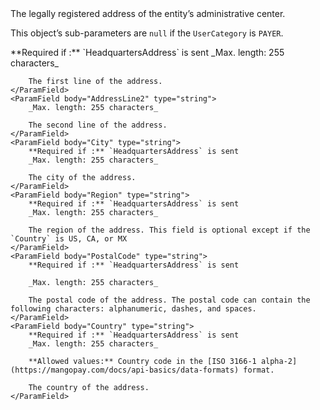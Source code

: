 <ParamField body="HeadquartersAddress" type="object">
  The legally registered address of the entity’s administrative center.

  This object’s sub-parameters are `null` if the `UserCategory` is `PAYER`.

  <Expandable title="properties" defaultOpen="true">
    <ParamField body="AddressLine1" type="string">
     **Required if :** `HeadquartersAddress` is sent
        _Max. length: 255 characters_

        The first line of the address.
    </ParamField>
    <ParamField body="AddressLine2" type="string">
        _Max. length: 255 characters_

        The second line of the address.
    </ParamField>
    <ParamField body="City" type="string">     
        **Required if :** `HeadquartersAddress` is sent
        _Max. length: 255 characters_

        The city of the address.
    </ParamField>
    <ParamField body="Region" type="string">
        **Required if :** `HeadquartersAddress` is sent
        _Max. length: 255 characters_

        The region of the address. This field is optional except if the `Country` is US, CA, or MX
    </ParamField>
    <ParamField body="PostalCode" type="string">
        **Required if :** `HeadquartersAddress` is sent

        _Max. length: 255 characters_

        The postal code of the address. The postal code can contain the following characters: alphanumeric, dashes, and spaces.
    </ParamField>
    <ParamField body="Country" type="string">
        **Required if :** `HeadquartersAddress` is sent
        _Max. length: 255 characters_

        **Allowed values:** Country code in the [ISO 3166-1 alpha-2](https://mangopay.com/docs/api-basics/data-formats) format.

        The country of the address.
    </ParamField>  
  </Expandable>
</ParamField>